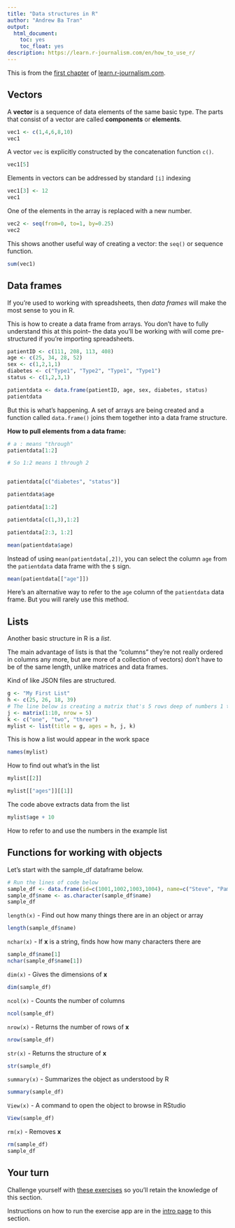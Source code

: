 ```yaml
---
title: "Data structures in R"
author: "Andrew Ba Tran"
output:
  html_document:
    toc: yes
    toc_float: yes
description: https://learn.r-journalism.com/en/how_to_use_r/
---
```


This is from the [first chapter](https://learn.r-journalism.com/en/how_to_use_r/initial_exploration/data-structures/) of [learn.r-journalism.com](https://learn.r-journalism.com/).


## Vectors

A **vector** is a sequence of data elements of the same basic type. The parts that consist of a vector are called **components** or **elements**.

```r
vec1 <- c(1,4,6,8,10)
vec1
```

A vector `vec` is explicitly constructed by the concatenation function `c()`.

```r
vec1[5]
```

Elements in vectors can be addressed by standard `[i]` indexing

```r
vec1[3] <- 12
vec1
```

One of the elements in the array is replaced with a new number. 

```r
vec2 <- seq(from=0, to=1, by=0.25)
vec2
```

This shows another useful way of creating a vector: the `seq()` or sequence function.

```r
sum(vec1)
```

## Data frames

If you're used to working with spreadsheets, then *data frames* will make the most sense to you in R.

This is how to create a data frame from arrays. You don't have to fully understand this at this point-- the data you'll be working with will come pre-structured if you're importing spreadsheets.


```r
patientID <- c(111, 208, 113, 408)
age <- c(25, 34, 28, 52)
sex <- c(1,2,1,1)
diabetes <- c("Type1", "Type2", "Type1", "Type1")
status <- c(1,2,3,1)

patientdata <- data.frame(patientID, age, sex, diabetes, status)
patientdata
```

But this is what's happening. A set of arrays are being created and a function called `data.frame()` joins them together into a data frame structure.

**How to pull elements from a data frame:**

```r
# a : means "through"
patientdata[1:2]

# So 1:2 means 1 through 2


patientdata[c("diabetes", "status")]

patientdata$age

patientdata[1:2]

patientdata[c(1,3),1:2]

patientdata[2:3, 1:2]
```

```r
mean(patientdata$age)
```

Instead of using `mean(patientdata[,2])`, you can select the column `age` from the `patientdata` data frame with the `$` sign.


```r
mean(patientdata[["age"]])
```

Here's an alternative way to refer to the `age` column of the `patientdata` data frame. But you will rarely use this method.

## Lists

Another basic structure in R is a *list*. 

The main advantage of lists is that the "columns" they're not really ordered in columns any more, but are more of a collection of vectors) don't have to be of the same length, unlike matrices and data frames.

Kind of like JSON files are structured.

```r
g <- "My First List"
h <- c(25, 26, 18, 39)
# The line below is creating a matrix that's 5 rows deep of numbers 1 through(":") 10
j <- matrix(1:10, nrow = 5) 
k <- c("one", "two", "three")
mylist <- list(title = g, ages = h, j, k)   
```

This is how a list would appear in the work space

```r
names(mylist)
```

How to find out what's in the list

```r
mylist[[2]] 

mylist[["ages"]][[1]]
```

The code above extracts data from the list

```r
mylist$age + 10
```

How to refer to and use the numbers in the example list

## Functions for working with objects

Let's start with the sample_df dataframe below.

```r
# Run the lines of code below
sample_df <- data.frame(id=c(1001,1002,1003,1004), name=c("Steve", "Pam", "Jim", "Dwight"), age=c(26, 65, 15, 7), race=c("White", "Black", "White", "Hispanic"))
sample_df$name <- as.character(sample_df$name)
sample_df
```

`length(x)` - Find out how many things there are in an object or array

```r
length(sample_df$name)
```

`nchar(x)` - If **x** is a string, finds how how many characters there are 

```r
sample_df$name[1]
nchar(sample_df$name[1])
```

`dim(x)` - Gives the dimensions of **x**
```r
dim(sample_df)
```

`ncol(x)` - Counts the number of columns

```r
ncol(sample_df)
```

`nrow(x)` - Returns the number of rows of **x**

```r
nrow(sample_df)
```

`str(x)` - Returns the structure of **x**

```r
str(sample_df)
```

`summary(x)` - Summarizes the object as understood by R

```r
summary(sample_df)
```


`View(x)` - A command to open the object to browse in RStudio

```r
View(sample_df)
```

`rm(x)` - Removes **x**

```r
rm(sample_df)
sample_df
```

## Your turn

Challenge yourself with [these exercises](http://code.r-journalism.com/chapter-1/#section-data-structures-in-r) so you'll retain the knowledge of this section.

Instructions on how to run the exercise app are in the [intro page](http://learn.r-journalism.com/en/how_to_use_r/) to this section.




